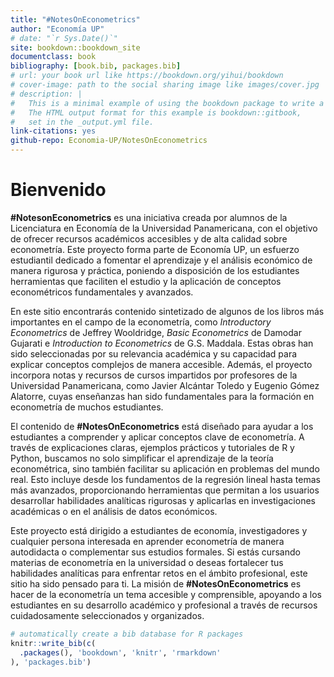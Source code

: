 ```yaml
--- 
title: "#NotesOnEconometrics"
author: "Economía UP"
# date: "`r Sys.Date()`"
site: bookdown::bookdown_site
documentclass: book
bibliography: [book.bib, packages.bib]
# url: your book url like https://bookdown.org/yihui/bookdown
# cover-image: path to the social sharing image like images/cover.jpg
# description: |
#   This is a minimal example of using the bookdown package to write a book.
#   The HTML output format for this example is bookdown::gitbook,
#   set in the _output.yml file.
link-citations: yes
github-repo: Economia-UP/NotesOnEconometrics
---
```


# Bienvenido

**#NotesonEconometrics** es una iniciativa creada por alumnos de la Licenciatura en Economía de la Universidad Panamericana, con el objetivo de ofrecer recursos académicos accesibles y de alta calidad sobre econometría. Este proyecto forma parte de Economía UP, un esfuerzo estudiantil dedicado a fomentar el aprendizaje y el análisis económico de manera rigurosa y práctica, poniendo a disposición de los estudiantes herramientas que faciliten el estudio y la aplicación de conceptos econométricos fundamentales y avanzados.  

En este sitio encontrarás contenido sintetizado de algunos de los libros más importantes en el campo de la econometría, como *Introductory Econometrics* de Jeffrey Wooldridge, *Basic Econometrics* de Damodar Gujarati e *Introduction to Econometrics* de G.S. Maddala. Estas obras han sido seleccionadas por su relevancia académica y su capacidad para explicar conceptos complejos de manera accesible. Además, el proyecto incorpora notas y recursos de cursos impartidos por profesores de la Universidad Panamericana, como Javier Alcántar Toledo y Eugenio Gómez Alatorre, cuyas enseñanzas han sido fundamentales para la formación en econometría de muchos estudiantes.  

El contenido de **#NotesOnEconometrics** está diseñado para ayudar a los estudiantes a comprender y aplicar conceptos clave de econometría. A través de explicaciones claras, ejemplos prácticos y tutoriales de R y Python, buscamos no solo simplificar el aprendizaje de la teoría econométrica, sino también facilitar su aplicación en problemas del mundo real. Esto incluye desde los fundamentos de la regresión lineal hasta temas más avanzados, proporcionando herramientas que permitan a los usuarios desarrollar habilidades analíticas rigurosas y aplicarlas en investigaciones académicas o en el análisis de datos económicos.  

Este proyecto está dirigido a estudiantes de economía, investigadores y cualquier persona interesada en aprender econometría de manera autodidacta o complementar sus estudios formales. Si estás cursando materias de econometría en la universidad o deseas fortalecer tus habilidades analíticas para enfrentar retos en el ámbito profesional, este sitio ha sido pensado para ti. La misión de **#NotesOnEconometrics** es hacer de la econometría un tema accesible y comprensible, apoyando a los estudiantes en su desarrollo académico y profesional a través de recursos cuidadosamente seleccionados y organizados.

```r
# automatically create a bib database for R packages
knitr::write_bib(c(
  .packages(), 'bookdown', 'knitr', 'rmarkdown'
), 'packages.bib')
```
